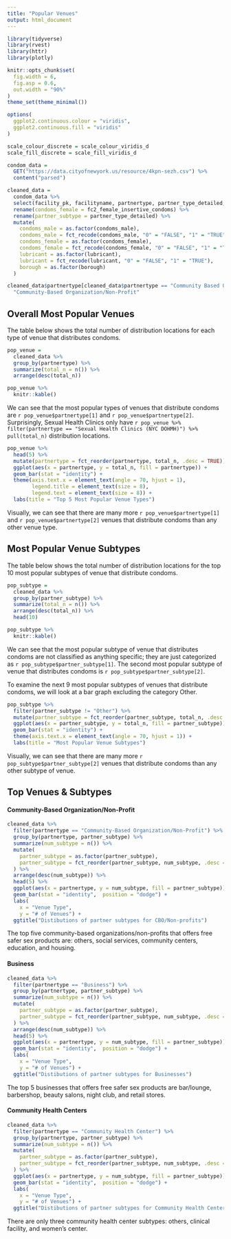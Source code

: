 ```yaml
---
title: "Popular Venues"
output: html_document
---
```


```r
library(tidyverse)
library(rvest)
library(httr)
library(plotly)

knitr::opts_chunk$set(
  fig.width = 6,
  fig.asp = 0.6,
  out.width = "90%"
)
theme_set(theme_minimal())

options(
  ggplot2.continuous.colour = "viridis",
  ggplot2.continuous.fill = "viridis"
)

scale_colour_discrete = scale_colour_viridis_d
scale_fill_discrete = scale_fill_viridis_d
```

```r
condom_data = 
  GET("https://data.cityofnewyork.us/resource/4kpn-sezh.csv") %>% 
  content("parsed")

cleaned_data = 
  condom_data %>% 
  select(facility_pk, facilityname, partnertype, partner_type_detailed, address, borough, zipcode, latitude, longitude, phone, condoms_male, fc2_female_insertive_condoms, lubricant) %>% 
  rename(condoms_female = fc2_female_insertive_condoms) %>% 
  rename(partner_subtype = partner_type_detailed) %>% 
  mutate(
    condoms_male = as.factor(condoms_male), 
    condoms_male = fct_recode(condoms_male, "0" = "FALSE", "1" = "TRUE"),
    condoms_female = as.factor(condoms_female),
    condoms_female = fct_recode(condoms_female, "0" = "FALSE", "1" = "TRUE"),
    lubricant = as.factor(lubricant),
    lubricant = fct_recode(lubricant, "0" = "FALSE", "1" = "TRUE"),
    borough = as.factor(borough)
  )

cleaned_data$partnertype[cleaned_data$partnertype == "Community Based Organization/Non-Profit"] =
  "Community-Based Organization/Non-Profit"
```

## Overall Most Popular Venues

The table below shows the total number of distribution locations for each type of venue that distributes condoms. 

```r
pop_venue =
  cleaned_data %>% 
  group_by(partnertype) %>% 
  summarize(total_n = n()) %>% 
  arrange(desc(total_n))

pop_venue %>% 
  knitr::kable()
```

We can see that the most popular types of venues that distribute condoms are `r pop_venue$partnertype[1]` and `r pop_venue$partnertype[2]`. Surprisingly, Sexual Health Clinics only have `r pop_venue %>% filter(partnertype == "Sexual Health Clinics (NYC DOHMH)") %>% pull(total_n)` distribution locations.

```r
pop_venue %>% 
  head(5) %>% 
  mutate(partnertype = fct_reorder(partnertype, total_n, .desc = TRUE)) %>% 
  ggplot(aes(x = partnertype, y = total_n, fill = partnertype)) +
  geom_bar(stat = "identity") +
  theme(axis.text.x = element_text(angle = 70, hjust = 1),
        legend.title = element_text(size = 8),
        legend.text = element_text(size = 8)) +
  labs(title = "Top 5 Most Popular Venue Types")
```

Visually, we can see that there are many more `r pop_venue$partnertype[1]` and `r pop_venue$partnertype[2]` venues that distribute condoms than any other venue type.

## Most Popular Venue Subtypes

The table below shows the total number of distribution locations for the top 10 most popular subtypes of venue that distribute condoms.

```r
pop_subtype =
  cleaned_data %>% 
  group_by(partner_subtype) %>% 
  summarize(total_n = n()) %>% 
  arrange(desc(total_n)) %>% 
  head(10)

pop_subtype %>% 
  knitr::kable()
```

We can see that the most popular subtype of venue that distributes condoms are not classified as anything specific; they are just categorized as `r pop_subtype$partner_subtype[1]`. The second most popular subtype of venue that distributes condoms is `r pop_subtype$partner_subtype[2]`.

To examine the next 9 most popular subtypes of venues that distribute condoms, we will look at a bar graph excluding the category Other.

```r
pop_subtype %>% 
  filter(partner_subtype != "Other") %>% 
  mutate(partner_subtype = fct_reorder(partner_subtype, total_n, .desc = TRUE)) %>% 
  ggplot(aes(x = partner_subtype, y = total_n, fill = partner_subtype)) +
  geom_bar(stat = "identity") +
  theme(axis.text.x = element_text(angle = 70, hjust = 1)) +
  labs(title = "Most Popular Venue Subtypes")
```

Visually, we can see that there are many more `r pop_subtype$partner_subtype[2]` venues that distribute condoms than any other subtype of venue.

## Top Venues & Subtypes 

#### **Community-Based Organization/Non-Profit** 

```r
cleaned_data %>% 
  filter(partnertype == "Community-Based Organization/Non-Profit") %>% 
  group_by(partnertype, partner_subtype) %>% 
  summarize(num_subtype = n()) %>% 
  mutate(
    partner_subtype = as.factor(partner_subtype),
    partner_subtype = fct_reorder(partner_subtype, num_subtype, .desc = TRUE)
  ) %>% 
  arrange(desc(num_subtype)) %>% 
  head(5) %>% 
  ggplot(aes(x = partnertype, y = num_subtype, fill = partner_subtype)) +
  geom_bar(stat = "identity",  position = "dodge") +
  labs(
    x = "Venue Type",
    y = "# of Venues") + 
  ggtitle("Distibutions of partner subtypes for CBO/Non-profits")
```

The top five community-based organizations/non-profits that offers free safer sex products are: others, social services, community centers, education, and housing.

#### **Business**   

```r
cleaned_data %>% 
  filter(partnertype == "Business") %>%
  group_by(partnertype, partner_subtype) %>% 
  summarize(num_subtype = n()) %>% 
  mutate(
    partner_subtype = as.factor(partner_subtype),
    partner_subtype = fct_reorder(partner_subtype, num_subtype, .desc = TRUE)
  ) %>% 
  arrange(desc(num_subtype)) %>% 
  head(5) %>% 
  ggplot(aes(x = partnertype, y = num_subtype, fill = partner_subtype)) +
  geom_bar(stat = "identity",  position = "dodge") +
  labs(
    x = "Venue Type",
    y = "# of Venues") + 
  ggtitle("Distibutions of partner subtypes for Businesses")
```

The top 5 businesses that offers free safer sex products are bar/lounge, barbershop, beauty salons, night club, and retail stores. 

#### **Community Health Centers**

```r
cleaned_data %>% 
  filter(partnertype == "Community Health Center") %>% 
  group_by(partnertype, partner_subtype) %>% 
  summarize(num_subtype = n()) %>% 
  mutate(
    partner_subtype = as.factor(partner_subtype),
    partner_subtype = fct_reorder(partner_subtype, num_subtype, .desc = TRUE)
  ) %>% 
  ggplot(aes(x = partnertype, y = num_subtype, fill = partner_subtype)) +
  geom_bar(stat = "identity",  position = "dodge") +
  labs(
    x = "Venue Type",
    y = "# of Venues") + 
  ggtitle("Distibutions of partner subtypes for Community Health Centers")
``` 

There are only three community health center subtypes: others, clinical facility, and women's center. 


